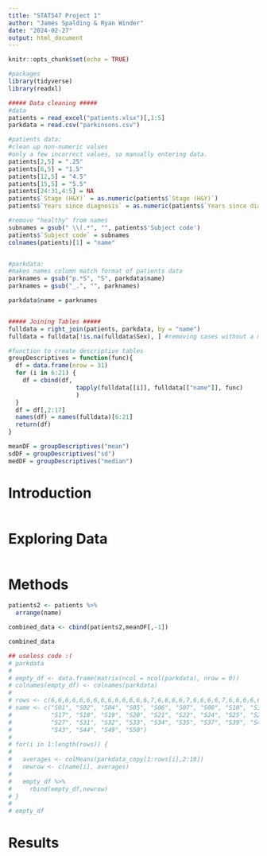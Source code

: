 ```yaml
---
title: "STAT547 Project 1"
author: "James Spalding & Ryan Winder"
date: "2024-02-27"
output: html_document
---
```


```r
knitr::opts_chunk$set(echo = TRUE)
```

```r
#packages
library(tidyverse)
library(readxl)
```

```r
##### Data cleaning #####
#data
patients = read_excel("patients.xlsx")[,1:5]
parkdata = read.csv("parkinsons.csv")

#patients data:
#clean up non-numeric values
#only a few incorrect values, so manually entering data.
patients[2,5] = ".25"
patients[6,5] = "1.5"
patients[12,5] = "4.5"
patients[15,5] = "5.5"
patients[24:31,4:5] = NA
patients$`Stage (H&Y)` = as.numeric(patients$`Stage (H&Y)`)
patients$`Years since diagnosis` = as.numeric(patients$`Years since diagnosis`)

#remove "healthy" from names
subnames = gsub(" \\(.*", "", patients$'Subject code')
patients$`Subject code` = subnames
colnames(patients)[1] = "name"


#parkdata: 
#makes names column match format of patients data
parknames = gsub("p.*S", "S", parkdata$name)
parknames = gsub("_.", "", parknames)

parkdata$name = parknames


##### Joining Tables #####
fulldata = right_join(patients, parkdata, by = "name")
fulldata = fulldata[!is.na(fulldata$Sex), ] #removing cases without a match in patients df
```

```r
#function to create descriptive tables
groupDescriptives = function(func){
  df = data.frame(nrow = 31)
  for (i in 6:21) {
    df = cbind(df, 
                   tapply(fulldata[[i]], fulldata[["name"]], func)
                   )
  }
  df = df[,2:17]
  names(df) = names(fulldata)[6:21]
  return(df)
}

meanDF = groupDescriptives("mean")
sdDF = groupDescriptives("sd")
medDF = groupDescriptives("median")
```


# Introduction

```r

```

# Exploring Data

```r

```

# Methods

```r
patients2 <- patients %>%
  arrange(name)

combined_data <- cbind(patients2,meanDF[,-1])

combined_data
```



```r

## useless code :(
# parkdata
# 
# empty_df <- data.frame(matrix(ncol = ncol(parkdata), nrow = 0))
# colnames(empty_df) <- colnames(parkdata)
# 
# rows <- c(6,6,6,6,6,6,6,6,6,6,6,6,6,6,7,6,6,6,6,7,6,6,6,6,7,6,6,6,6,6,6,6)
# name <- c("S01", "S02", "S04", "S05", "S06", "S07", "S08", "S10", "S13", "S16", 
#           "S17", "S18", "S19", "S20", "S21", "S22", "S24", "S25", "S26",
#           "S27", "S31", "S32", "S33", "S34", "S35", "S37", "S39", "S42",
#           "S43", "S44", "S49", "S50")
# 
# for(i in 1:length(rows)) {
#   
#   averages <- colMeans(parkdata_copy[1:rows[i],2:18])
#   newrow <- c(name[i], averages)
# 
#   empty_df %>%
#     rbind(empty_df,newrow)
# }
# 
# empty_df

```



# Results

```r

```

